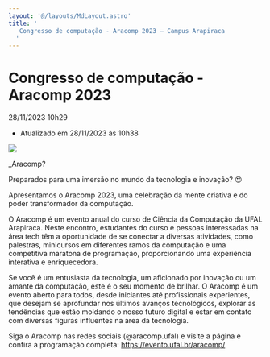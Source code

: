 ```yaml
---
layout: '@/layouts/MdLayout.astro'
title: '
   Congresso de computação - Aracomp 2023 — Campus Arapiraca
  '
---
```




Congresso de computação - Aracomp 2023
======================================







  


 28/11/2023 10h29
 

 - Atualizado em 28/11/2023 às 10h38
 










[![](https://arapiraca.ufal.br/graduacao/ciencia-da-computacao/institucional/informes/aracomp-2023/@@images/29da7caa-774e-44c9-9cc6-9dd605f62f2f.png)](https://arapiraca.ufal.br/graduacao/ciencia-da-computacao/institucional/informes/aracomp-2023/%40%40images/c2e87e51-bd90-479b-b6e2-25160aef4866.png)



 \_Aracomp?
 



 Preparados para uma imersão no mundo da tecnologia e inovação? 😍
 



 Apresentamos o Aracomp 2023, uma celebração da mente criativa e do poder transformador da computação.
 



 O Aracomp é um evento anual do curso de Ciência da Computação da UFAL Arapiraca. Neste encontro, estudantes do curso e pessoas interessadas na área tech têm a oportunidade de se conectar a diversas atividades, como palestras, minicursos em diferentes ramos da computação e uma competitiva maratona de programação, proporcionando uma experiência interativa e enriquecedora.
   

 Se você é um entusiasta da tecnologia, um aficionado por inovação ou um amante da computação, este é o seu momento de brilhar. O Aracomp é um evento aberto para todos, desde iniciantes até profissionais experientes, que desejam se aprofundar nos últimos avanços tecnológicos, explorar as tendências que estão moldando o nosso futuro digital e estar em contato com diversas figuras influentes na área da tecnologia.
 







 Siga o Aracomp nas redes sociais (@aracomp.ufal) e visite a página e confira a programação completa:
 https://evento.ufal.br/aracomp/

















